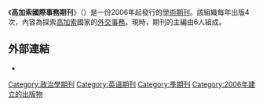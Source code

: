 {{Infobox journal
|title = 高加索國際事務期刊<br/>Caucasian Review of International Affairs
|formernames = 高加索歐洲事務期刊
|discipline = [[國際關係|國際關係]]
| language     = [[英文|英文]]
|publisher = Caucasian Review of International Affairs
|history = 2006年至今
|frequency = 季刊
|ISSN = 1865-6773
|website = http://www.cria-online.org
}}

《'''高加索國際事務期刊'''》（{{lang|en|Caucasian Review of International Affairs}}）是一份2006年起發行的[[學術期刊|學術期刊]]。該組織每年出版4次，內容為探索[[高加索|高加索]]國家的[[外交|外交事務]]。現時，期刊的主編由6人組成。

== 外部連結 ==
* {{Official|1=http://www.cria-online.org}}

[[Category:政治學期刊|Category:政治學期刊]]
[[Category:英语期刊|Category:英语期刊]]
[[Category:季期刊|Category:季期刊]]
[[Category:2006年建立的出版物|Category:2006年建立的出版物]]
{{Academic-journal-stub}}